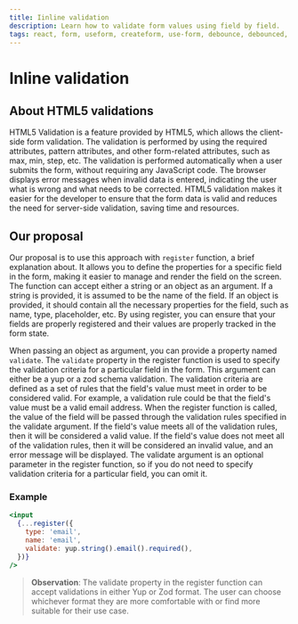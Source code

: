 ```yaml
---
title: Iinline validation
description: Learn how to validate form values using field by field.
tags: react, form, useform, createform, use-form, debounce, debounced, hook, yup, validation, form-error, error, zod
---
```


# Inline validation

## About HTML5 validations

HTML5 Validation is a feature provided by HTML5, which allows the client-side form validation. The validation is performed by using the required attributes, pattern attributes, and other form-related attributes, such as max, min, step, etc. The validation is performed automatically when a user submits the form, without requiring any JavaScript code. The browser displays error messages when invalid data is entered, indicating the user what is wrong and what needs to be corrected. HTML5 validation makes it easier for the developer to ensure that the form data is valid and reduces the need for server-side validation, saving time and resources.

## Our proposal

Our proposal is to use this approach with `register` function, a brief explanation about. It allows you to define the properties for a specific field in the form, making it easier to manage and render the field on the screen. The function can accept either a string or an object as an argument. If a string is provided, it is assumed to be the name of the field. If an object is provided, it should contain all the necessary properties for the field, such as name, type, placeholder, etc. By using register, you can ensure that your fields are properly registered and their values are properly tracked in the form state.

When passing an object as argument, you can provide a property named `validate`. The `validate` property in the register function is used to specify the validation criteria for a particular field in the form. This argument can either be a yup or a zod schema validation. The validation criteria are defined as a set of rules that the field's value must meet in order to be considered valid. For example, a validation rule could be that the field's value must be a valid email address. When the register function is called, the value of the field will be passed through the validation rules specified in the validate argument. If the field's value meets all of the validation rules, then it will be considered a valid value. If the field's value does not meet all of the validation rules, then it will be considered an invalid value, and an error message will be displayed. The validate argument is an optional parameter in the register function, so if you do not need to specify validation criteria for a particular field, you can omit it.

### Example

```jsx
<input
  {...register({
    type: 'email',
    name: 'email',
    validate: yup.string().email().required(),
  })}
/>
```

> **Observation**: The validate property in the register function can accept validations in either Yup or Zod format. The user can choose whichever format they are more comfortable with or find more suitable for their use case.
